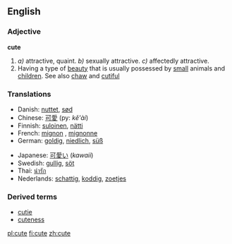 ==English==
===Adjective===
'''cute'''

{{en-ad2|'''[[cute]]'''|'''[[cuter]]'''|'''[[cutest]]'''}}

#''a)'' attractive, quaint. ''b)'' sexually attractive. ''c)'' affectedly attractive.
#Having a type of [[beauty]] that is usually possessed by [[small]] animals and [[children]]. See also [[chaw]] and [[cutiful]]

===Translations===
{{top}}
*Danish: [[nuttet]], [[sød]]
*Chinese: [[可愛]] (py: ''kě'ài'')
*Finnish: [[suloinen]], [[nätti]]
*French: [[mignon]] {{m}}, [[mignonne]] {{f}}
*German: [[goldig]], [[niedlich]], [[süß]]
{{mid}}
*Japanese: [[可愛い]] (''kawaii'')
*Swedish: [[gullig]], [[söt]]
*Thai: [[น่ารัก]]
*Nederlands: [[schattig]], [[koddig]], [[zoetjes]]
{{bottom}}

===Derived terms===
*[[cutie]]
*[[cuteness]]

[[pl:cute]]
[[fi:cute]]
[[zh:cute]]